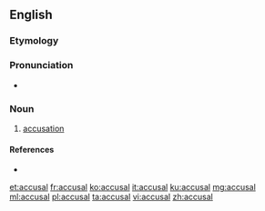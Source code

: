 ==English==

===Etymology===
{{suffix|accuse|al}}

===Pronunciation===
* {{a|UK|US}} {{IPA|/əˈkjuː.zəl/|/əˈkju.zəl/}}

===Noun===
{{en-noun}}

# [[accusation]]

====References====
* {{R:Webster 1913}}

[[et:accusal]]
[[fr:accusal]]
[[ko:accusal]]
[[it:accusal]]
[[ku:accusal]]
[[mg:accusal]]
[[ml:accusal]]
[[pl:accusal]]
[[ta:accusal]]
[[vi:accusal]]
[[zh:accusal]]